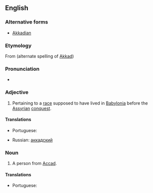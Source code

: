 ==English==

===Alternative forms===
* [[Akkadian]]

===Etymology===
From {{term|Accad|lang=en}} (alternate spelling of [[Akkad]]) {{suffix||ian}}

===Pronunciation===
* {{IPA|/əˈkeɪdiən/|/əˈkɑdiən/|lang=en}}

===Adjective===
{{en-adj}}

# Pertaining to a [[race]] supposed to have lived in [[Babylonia]] before the [[Assyrian]] [[conquest]].

====Translations====
{{trans-top|pertaining to a race supposed to have lived in Babylonia before the Assyrian conquest}}
* Portuguese: {{t|pt|acadiano|m}}
{{trans-mid}}
* Russian: [[аккадский]]
{{trans-bottom}}

===Noun===
{{en-noun}}

# A person from [[Accad]].

====Translations====
{{trans-top|A person from Accad}}
* Portuguese: {{t|pt|acadiano|m}}
{{trans-mid}}
{{trans-bottom}}